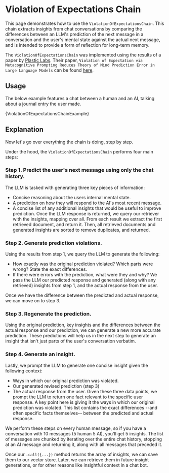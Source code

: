 # Violation of Expectations Chain

This page demonstrates how to use the `ViolationOfExpectationsChain`. This chain extracts insights from chat conversations
by comparing the differences between an LLM's prediction of the next message in a conversation and the user's mental state against the actual next message,
and is intended to provide a form of reflection for long-term memory.

The `ViolationOfExpectationsChain` was implemented using the results of a paper by [Plastic Labs](https://plasticlabs.ai/). Their paper, `Violation of Expectation via Metacognitive Prompting Reduces
Theory of Mind Prediction Error in Large Language Models` can be found [here](https://arxiv.org/abs/2310.06983).

## Usage

The below example features a chat between a human and an AI, talking about a journal entry the user made.


<CodeBlock language="typescript">
  {ViolationOfExpectationsChainExample}
</CodeBlock>

## Explanation

Now let's go over everything the chain is doing, step by step.

Under the hood, the `ViolationOfExpectationsChain` performs four main steps:

### Step 1. Predict the user's next message using only the chat history.

The LLM is tasked with generating three key pieces of information:

- Concise reasoning about the users internal mental state.
- A prediction on how they will respond to the AI's most recent message.
- A concise list of any additional insights that would be useful to improve prediction.
  Once the LLM response is returned, we query our retriever with the insights, mapping over all.
  From each result we extract the first retrieved document, and return it.
  Then, all retrieved documents and generated insights are sorted to remove duplicates, and returned.

### Step 2. Generate prediction violations.

Using the results from step 1, we query the LLM to generate the following:

- How exactly was the original prediction violated? Which parts were wrong? State the exact differences.
- If there were errors with the prediction, what were they and why?
  We pass the LLM our predicted response and generated (along with any retrieved) insights from step 1, and the actual response from the user.

Once we have the difference between the predicted and actual response, we can move on to step 3.

### Step 3. Regenerate the prediction.

Using the original prediction, key insights and the differences between the actual response and our prediction, we can generate a new more accurate prediction.
These predictions will help us in the next step to generate an insight that isn't just parts of the user's conversation verbatim.

### Step 4. Generate an insight.

Lastly, we prompt the LLM to generate one concise insight given the following context:

- Ways in which our original prediction was violated.
- Our generated revised prediction (step 3)
- The actual response from the user.
  Given these three data points, we prompt the LLM to return one fact relevant to the specific user response.
  A key point here is giving it the ways in which our original prediction was violated. This list contains the exact differences --and often specific facts themselves-- between the predicted and actual response.

We perform these steps on every human message, so if you have a conversation with 10 messages (5 human 5 AI), you'll get 5 insights.
The list of messages are chunked by iterating over the entire chat history, stopping at an AI message and returning it, along with all messages that preceded it.

Once our `.call({...})` method returns the array of insights, we can save them to our vector store.
Later, we can retrieve them in future insight generations, or for other reasons like insightful context in a chat bot.
